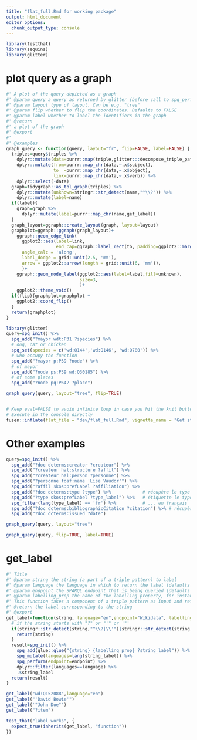 ```yaml
---
title: "flat_full.Rmd for working package"
output: html_document
editor_options: 
  chunk_output_type: console
---
```


<!-- Run this 'development' chunk -->
<!-- Store every call to library() that you need to explore your functions -->

```r
library(testthat)
library(sequins)
library(glitter)
```

# plot query as a graph

```r
#' A plot of the query depicted as a graph
#' @param query a query as returned by glitter (before call to spq_perform)
#' @param layout type of layout. Can be e.g. "tree"
#' @param flip whether to flip the coordinates. Defaults to FALSE 
#' @param label whether to label the identifiers in the graph
#' @return
#' a plot of the graph
#' @export
#'
#' @examples
graph_query <- function(query, layout="fr", flip=FALSE, label=FALSE) {
  triples=query$triples %>% 
    dplyr::mutate(data=purrr::map(triple,glitter:::decompose_triple_pattern)) %>%  
    dplyr::mutate(from=purrr::map_chr(data,~.x$subject),
                  to  =purrr::map_chr(data,~.x$object),
                  link=purrr::map_chr(data,~.x$verb)) %>% 
    dplyr::select(-data)
  graph=tidygraph::as_tbl_graph(triples) %>% 
    dplyr::mutate(unknown=stringr::str_detect(name,"^\\?")) %>% 
    dplyr::mutate(label=name)
  if(label){
    graph=graph %>% 
      dplyr::mutate(label=purrr::map_chr(name,get_label))
  }
  graph_layout=ggraph::create_layout(graph, layout=layout)
  graphplot=ggraph::ggraph(graph_layout)+
    ggraph::geom_edge_link(
      ggplot2::aes(label=link,
                   end_cap=ggraph::label_rect(to, padding=ggplot2::margin(3,3,3,3,"mm"))),
      angle_calc = 'along',
      label_dodge = grid::unit(2.5, 'mm'),
      arrow = ggplot2::arrow(length = grid::unit(6, 'mm')),
      )+
    ggraph::geom_node_label(ggplot2::aes(label=label,fill=unknown),
                            size=3,
                            )+
    ggplot2::theme_void()
  if(flip){graphplot=graphplot +
    ggplot2::coord_flip()
  }
  return(graphplot)
}
```



```r
library(glitter)
query=spq_init() %>%
  spq_add("?mayor wdt:P31 ?species") %>%
  # dog, cat or chicken
  spq_set(species = c('wd:Q144','wd:Q146', 'wd:Q780')) %>%
  # who occupy the function
  spq_add("?mayor p:P39 ?node") %>%
  # of mayor
  spq_add("?node ps:P39 wd:Q30185") %>%
  # of some places
  spq_add("?node pq:P642 ?place") 

graph_query(query, layout="tree", flip=TRUE)

```

```r

```



```r
# Keep eval=FALSE to avoid infinite loop in case you hit the knit button
# Execute in the console directly
fusen::inflate(flat_file = "dev/flat_full.Rmd", vignette_name = "Get started")
```

# Other examples



```r
query=spq_init() %>%
  spq_add("?doc dcterms:creator ?createur") %>%        
  spq_add("?createur hal:structure ?affil") %>%        
  spq_add("?createur hal:person ?personne") %>%        
  spq_add("?personne foaf:name 'Lise Vaudor'") %>%
  spq_add("?affil skos:prefLabel ?affiliation") %>%    
  spq_add("?doc dcterms:type ?type") %>%            # récupère le type de document
  spq_add("?type skos:prefLabel ?type_label") %>%   # étiquette le type de document      
  spq_filter(lang(type_label) == 'fr') %>%          # ... en français
  spq_add("?doc dcterms:bibliographicCitation ?citation") %>% # récupère la citation
  spq_add("?doc dcterms:issued ?date") 

graph_query(query, layout="tree")

graph_query(query, flip=TRUE, label=TRUE)


```

# get_label
    
```r
#' Title
#' @param string the string (a part of a triple pattern) to label
#' @param language the language in which to return the label (defaults to "en")
#' @param endpoint the SPARQL endpoint that is being queried (defaults to "Wikidata")
#' @param labelling_prop the name of the labelling property, for instance "skos:prefLabel". Defaults to "rdfs:label"
#' This function takes a component of a triple pattern as input and returns (if it exists) a corresponding human-readable label.
#' @return the label corresponding to the string
#' @export
get_label=function(string, language="en",endpoint="Wikidata", labelling_prop="rdfs:label"){
  # if the string starts with "?" or "'" or '"'
  if(stringr::str_detect(string,"^\\?|\\'")|stringr::str_detect(string,'^\\"')){
    return(string)
  }
  result=spq_init() %>% 
    spq_add(glue::glue("{string} {labelling_prop} ?string_label")) %>% 
    spq_mutate(languages=lang(string_label)) %>% 
    spq_perform(endpoint=endpoint) %>% 
    dplyr::filter(languages==language) %>% 
    .$string_label
  return(result)
}

```
  
```r
get_label("wd:Q152088",language="en")
get_label("'David Bowie'")
get_label('"John Doe"')
get_label("?item")
```
  
```r
test_that("label works", {
  expect_true(inherits(get_label, "function")) 
})
```
  


